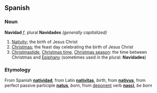 ==Spanish==
===Noun===
'''Navidad''' ''f'', plural '''Navidades''' ''(generally capitalized)''

# [[Nativity]]; the birth of Jesus Christ
# [[Christmas]]; the feast day celebrating the birth of Jesus Christ
# [[Christmastide]], [[Christmas time]], [[Christmas season]]: the time between Christmas and [[Epiphany]] (sometimes used in the plural: '''Navidades''')

===Etymology===
From Spanish '''[[natividad]]''', from Latin '''[[nativitas]]''', ''birth'', from '''[[nativus]]''', from perfect passive participle '''[[natus]]''', ''born'', from [[deponent]] verb '''[[nasci]]''', ''be born''